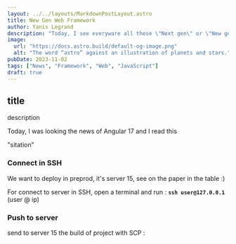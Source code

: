 ```yaml
---
layout: ../../layouts/MarkdownPostLayout.astro
title: New Gen Web Framework
author: Yanis Legrand
description: "Today, I see everyware all these \"Next gen\" or \"New gen framework\", but what is different?"
image: 
  url: "https://docs.astro.build/default-og-image.png"
  alt: "The word “astro” against an illustration of planets and stars."
pubDate: 2023-11-02
tags: ["News", "Framework", "Web", "JavaScript"]
draft: true
---
```

## title

description 

Today, I was looking the news of Angular 17 and I read this 

"sitation"

### Connect in SSH

We want to deploy in preprod, it's server 15, see on the paper in the table :)

For connect to server in SSH, open a terminal and run : **```ssh user@127.0.0.1```** (user @ ip) 

### Push to server

send to server 15 the build of project with SCP :
